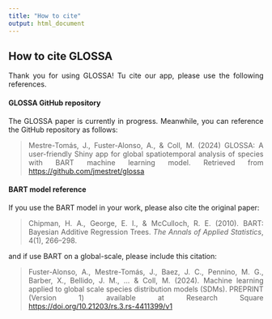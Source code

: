 ```yaml
---
title: "How to cite"
output: html_document
---
```


<style>
body {
text-align: justify}
</style>

## **How to cite GLOSSA**

Thank you for using GLOSSA! Tu cite our app, please use the following references.

#### GLOSSA GitHub repository

The GLOSSA paper is currently in progress. Meanwhile, you can reference the GitHub repository as follows:

> Mestre-Tomás, J., Fuster-Alonso, A., & Coll, M. (2024) GLOSSA: A user-friendly Shiny app for global spatiotemporal analysis of species with BART machine learning model. Retrieved from [https://github.com/jmestret/glossa](https://github.com/jmestret/glossa)

#### BART model reference

If you use the BART model in your work, please also cite the original paper:

> Chipman, H. A., George, E. I., & McCulloch, R. E. (2010). BART: Bayesian Additive Regression Trees. *The Annals of Applied Statistics*, 4(1), 266–298.

and if use BART on a global-scale, please include this citation:

> Fuster-Alonso, A., Mestre-Tomás, J., Baez, J. C., Pennino, M. G., Barber, X., Bellido, J. M., ... & Coll, M. (2024). Machine learning applied to global scale species distribution models (SDMs). PREPRINT (Version 1) available at Research Square [https://doi.org/10.21203/rs.3.rs-4411399/v1](https://doi.org/10.21203/rs.3.rs-4411399/v1)
